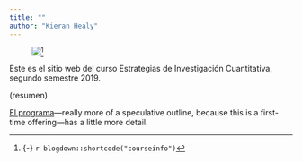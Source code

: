 ```yaml
---
title: ""
author: "Kieran Healy"
---
```


<figure>
[![](/images/portada.png)](/images/portada.png)^[{-} `r blogdown::shortcode("courseinfo")`] 
</figure>

Este es el sitio web del curso Estrategias de Investigación Cuantitativa, segundo semestre 2019. 

(resumen)

[El programa](syllabus/)---really more of a speculative outline, because this is a first-time offering---has a little more detail.

